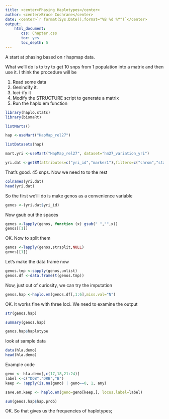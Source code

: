 ```yaml
---
title: <center>Phasing Haplotypes</center>
author: <center>Bruce Cochrane</center>
date: <center>`r format(Sys.Date(),format="%B %d %Y")`</center>
output: 
    html_document:
       css: Chapter.css
       toc: yes
       toc_depth: 5
---
```

A start at phasing based on r hapmap data.

What we'll do is to try to get 10 snps from 1 population into a matrix and then use it.  I think the procedure will be 

1.  Read some data
2.  Genindify it.
3.  loci-ify it
4.  Modify the STRUCTURE script to generate a matrix
5.  Run the haplo.em function

```r
library(haplo.stats)
library(biomaRt)
```
```r
listMarts()
```
```r

hap <-useMart("HapMap_rel27")
```
```r
listDatasets(hap)
```
```r
mart.yri <-useMart("HapMap_rel27", dataset="hm27_variation_yri")
```

```r
yri.dat <-getBM(attributes=c("yri_id","marker1"),filters=c("chrom","start","stop"),values=list("chr3",10000000,10050000),mart=mart.yri)
```
That's good.  45 snps.  Now we need to to the rest
```r
colnames(yri.dat)
head(yri.dat)
```

So the first we'lll do is make genos as a convenience variable

```r
genos <-(yri.dat$yri_id)
```
Now gsub out the spaces
```r
genos <-lapply(genos, function (x) gsub(" ","",x))
genos[[1]]
```
OK.  Now to split them
```r
genos <-lapply(genos,strsplit,NULL)
genos[[1]]
```
Let's make the data frame now


```r
genos.tmp <-sapply(genos,unlist)
genos.df <-data.frame(t(genos.tmp))
```
Now, just out of curiosity, we can try the imputation
```r
genos.hap <-haplo.em(genos.df[,1:6],miss.val="N")
```
OK.  It works fine with three loci.  We need to examine the output
```r
str(genos.hap)
```
```r
summary(genos.hap)
```
```r
genos.hap$haplotype
```
look at sample data
```r
data(hla.demo)
head(hla.demo)
```
Example code
```r
geno <- hla.demo[,c(17,18,21:24)]
label <-c("DQB","DRB","B")
keep <- !apply(is.na(geno) | geno==0, 1, any)
```
```r
save.em.keep <- haplo.em(geno=geno[keep,], locus.label=label)
```
```r
sum(genos.hap$hap.prob)
```
OK.  So that gives us the frequencies of haplotypes; 
